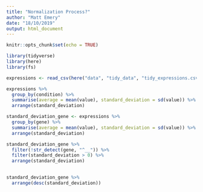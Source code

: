 ```yaml
---
title: "Normalization Process?"
author: "Matt Emery"
date: "18/10/2019"
output: html_document
---
```


```r
knitr::opts_chunk$set(echo = TRUE)
```

```r
library(tidyverse)
library(here)
library(fs)
```

```r
expressions <- read_csv(here("data", "tidy_data", "tidy_expressions.csv"))
```

```r
expressions %>% 
  group_by(condition) %>% 
  summarise(average = mean(value), standard_deviation = sd(value)) %>% 
  arrange(standard_deviation)
```

```r
standard_deviation_gene <- expressions %>% 
  group_by(gene) %>% 
  summarise(average = mean(value), standard_deviation = sd(value)) %>% 
  arrange(standard_deviation)
```

```r
standard_deviation_gene %>% 
  filter(!str_detect(gene, "^__")) %>% 
  filter(standard_deviation > 0) %>% 
  arrange(standard_deviation)
  
```



```r
standard_deviation_gene %>% 
  arrange(desc(standard_deviation))
```

